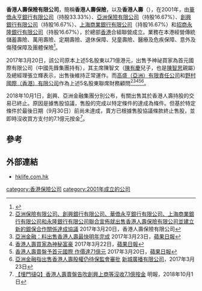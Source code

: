 {{Infobox Company 
|company_name = 香港人壽保險有限公司
|company_name_en = Hong Kong Life Insurance Limited
|company_logo = 
|foundation = 2001年
|location = {{HK}}皇后大道中183號[[中遠大廈|中遠大廈]]15樓
|founder = 
|key_people= 
|industry = 保險
|products = 
|capital = 
|revenue =27.70151億港元（2020年12月31日）
|profit= 0.45794億港元（2020年12月31日）
|operating_income = 
|num_employees = 
|parent=[[華僑永亨銀行_(香港)|華僑永亨銀行]]（33.33%）<br>[[亞洲保險|亞洲保險]]（16.67%）<br>[[創興銀行|創興銀行]]（16.67%）<br>[[上海商業銀行|上海商業銀行]]（16.67%）<br>[[招商永隆銀行有限公司|招商永隆銀行有限公司]]（16.67%）
|homepage=[http://www.hklife.com.hk 香港人壽]
}}
'''香港人壽保險有限公司'''，簡稱'''香港人壽保險'''，以及'''香港人壽'''（{{lang-en|Hong Kong Life Insurance Limited}}），在2001年，由[[華僑永亨銀行_(香港)|華僑永亨銀行有限公司]]（持股33.33%）、[[亞洲保險有限公司|亞洲保險有限公司]]（持股16.67%）、[[創興銀行有限公司|創興銀行有限公司]]（持股16.67%）、[[上海商業銀行有限公司|上海商業銀行有限公司]]（持股16.67%）和[[招商永隆銀行有限公司|招商永隆銀行有限公司]]（持股16.67%），於總部[[香港|香港]]合組聯營成立。業務在本港經營傳統儲蓄壽險、萬用壽險、定期壽險、退休保障、兒童壽險、醫療及危疾保障、意外及傷殘保障及團體保險<ref>{{Cite web |url=http://www.hklife.com.hk/hklifeweb/web/about/about_des.jsp?lang=chi |title=香港人壽保險有限公司簡介 |accessdate=2017-03-25 |archive-date=2017-03-25 |archive-url=https://web.archive.org/web/20170325202136/http://www.hklife.com.hk/hklifeweb/web/about/about_des.jsp?lang=chi |dead-url=no }}</ref>。

2017年3月20日，該公司原本上述5名股東以71億港元，出售予神祕買家為首元國際有限公司（中國先鋒集團持有），其主席陳智文（[[陳有慶|陳有慶]]兒子，也是[[陳智思|陳智思]]親屬）及總經理張立輝表示，出售後維持正常運作。而[[高盛（亞洲）有限責任公司|高盛（亞洲）有限責任公司]]和[[野村國際（香港）有限公司|野村國際（香港）有限公司]]作為上述5名股東聯席財務顧問<ref>[http://www.hklife.com.hk/hklifeweb/web/about/about_script_detail.jsp?lang=chi&id=166 亞洲保險有限公司、創興銀行有限公司、華僑永亨銀行有限公司、上海商業銀行有限公司和永隆銀行有限公司聯合宣佈就出售香港人壽保險有限公司並建立新的銀保合作關係達成協議] {{Wayback|url=http://www.hklife.com.hk/hklifeweb/web/about/about_script_detail.jsp?lang=chi&id=166 |date=20170326051059 }}2017年3月20日，香港人壽保險有限公司</ref><ref>[http://hk.apple.nextmedia.com/realtime/finance/20170323/56469764 亞洲金融：料出售香港人壽最快明年完成] {{Wayback|url=http://hk.apple.nextmedia.com/realtime/finance/20170323/56469764 |date=20170325060349 }}2017年3月23日，[[蘋果日報_(香港)|蘋果日報]]</ref><ref>[http://hk.apple.nextmedia.com/financeestate/art/20170322/19966185 香港人壽買家為神秘富豪] {{Wayback|url=http://hk.apple.nextmedia.com/financeestate/art/20170322/19966185 |date=20170326052753 }}2017年3月22日，[[蘋果日報_(香港)|蘋果日報]]</ref><ref>[http://hk.apple.nextmedia.com/realtime/finance/20170320/56456504 香港人壽賣盤予首元國際 作價達71億元] {{Wayback|url=http://hk.apple.nextmedia.com/realtime/finance/20170320/56456504 |date=20170325053941 }}2017年3月20日，[[蘋果日報_(香港)|蘋果日報]]</ref><ref>[http://www.metroradio.com.hk/news/default.aspx?NewsID=20170323180710 亞洲金融指出售香港人壽股權仍待保監會審批] {{Wayback|url=http://www.metroradio.com.hk/news/default.aspx?NewsID=20170323180710 |date=20170325053908 }}[[新城廣播有限公司|新城廣播有限公司]]，2017年3月23日</ref>。

2018年10月1日，創興、亞洲金融集團分別公布，有關出售其於香港人壽持股的交易已終止。原因是據售股協議，售股的完成以特定條件的達成為條件。但基於特定條件於最後日期（9月30日）前尚未達成，賣方已根據售股協議條款終止售股，並即時沒收買方支付的7.1億元按金<ref>[https://m.mingpao.com/fin/instantf2.php?node=1538391686406&issue=20181001 【埋門撻Q】香港人壽賣盤告吹創興上商等沒收7.1億按金] {{Wayback|url=https://m.mingpao.com/fin/instantf2.php?node=1538391686406&issue=20181001 |date=20181001182329 }}明報，2018年10月1日</ref>。

==參考==
{{reflist}}

==外部連結==
*[http://www.hklife.com.hk/ hklife.com.hk] {{Wayback|url=http://www.hklife.com.hk/ |date=20151016100858 }}

{{中国保险业}}
{{Authority control}}

[[category:香港保險公司|category:香港保險公司]]
[[category:2001年成立的公司|category:2001年成立的公司]]